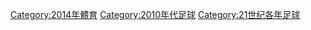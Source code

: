 {{portal|足球}}
{{Commons category|2014 in association football}}

{{year by category
|m=2
|c=0
|d=1
|y=4
|cat=足球
|sortkey=足球
|parent=21世纪各年足球
|subcat=2014年體育
}}
[[Category:2014年體育|Category:2014年體育]]
[[Category:2010年代足球|Category:2010年代足球]]
[[Category:21世纪各年足球|Category:21世纪各年足球]]